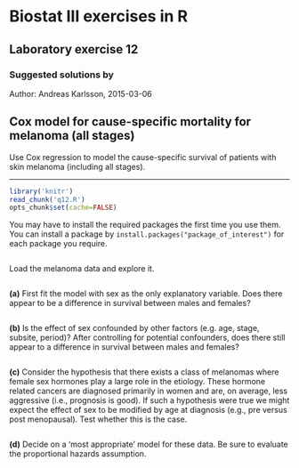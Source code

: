Biostat III exercises in R
===========
Laboratory exercise 12
-----------

### Suggested solutions by
Author: Andreas Karlsson, 2015-03-06 <br/>


## Cox model for cause-specific mortality for melanoma (all stages)


Use Cox regression to model the cause-specific survival of patients with skin melanoma (including all stages).

-----------


```r
library('knitr')
read_chunk('q12.R')
opts_chunk$set(cache=FALSE)
```

You may have to install the required packages the first time you use them. You can install a package by `install.packages("package_of_interest")` for each package you require.

```r
```
Load the melanoma data and explore it.

```r
```

**(a)** First fit the model with sex as the only explanatory variable. Does there appear to be a difference in survival between males and females?


```r
```

**(b)** Is the effect of sex confounded by other factors (e.g. age, stage, subsite, period)? After controlling for potential confounders, does there still appear to a difference in survival between males and females?

```r
```

**(c)** Consider the hypothesis that there exists a class of melanomas where female sex hormones play a large role in the etiology. These hormone related cancers are diagnosed primarily in women and are, on average, less aggressive (i.e., prognosis is good). If such a hypothesis were true we might expect the effect of sex to be modified by age at diagnosis (e.g., pre versus post menopausal). Test whether this is the case.

```r
```

**(d)** Decide on a ‘most appropriate’ model for these data. Be sure to evaluate the proportional hazards assumption.


```r
```
